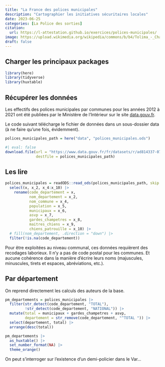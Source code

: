 ```yaml
---
title: "La France des polices municipales"
description: "Cartographier les initiatives sécuritaires locales"
date: 2023-06-25
categories: [La Police des sorties]
citation: 
  url: https://l-attestation.github.io/exercices/polices-municipales/ 
image: https://upload.wikimedia.org/wikipedia/commons/b/b4/Tolima_-_Champ_de_sorgho.JPG
draft: false
---
```


## Charger les principaux packages

```r
library(here)
library(tidyverse)
library(huxtable)
```

## Récupérer les données

Les effectifs des polices municipales par communes pour les années 2012 à 2021 ont été publiées par le Ministère de l'Intérieur sur le site [data.gouv.fr](https://www.data.gouv.fr/fr/datasets/police-municipale-effectifs-par-commune/).

Le code suivant télécharge le fichier de données dans un sous-dossier data (à ne faire qu'une fois, évidemment).

```r
polices_municipales_path = here("data", "polices_municipales.ods")
```

```r
#| eval: false
download.file(url = "https://www.data.gouv.fr/fr/datasets/r/ad814337-074c-459b-add1-d78df9e6d85f",
              destfile = polices_municipales_path)
```


## Les lire

```r
polices_municipales = readODS::read_ods(polices_municipales_path, skip = 8, col_names = FALSE, .name_repair = janitor::make_clean_names) |> 
  select(x, x_2, x_4:x_10) |> 
    rename(code_departement = x,
           nom_departement = x_2,
           nom_commune = x_4,
           population = x_5,
           municipaux = x_6,
           asvp = x_7,
           gardes_champetres = x_8,
           maitres_chiens = x_9,
           chiens_patrouille = x_10) |> 
  # fill(nom_departement, .direction = "down") |> 
  filter(!is.na(code_departement))
```

::: {.callout-caution}
Pour être exploitées au niveau communal, ces données requièrent des recodages laborieux. Il n'y a pas de code postal pour les communes. Et aucune cohérence dans la manière d'écrire leurs noms (majuscules, minuscules, tirets et espaces, abréviations, etc.). 
:::

## Par département

On reprend directement les calculs des auteurs de la base.

```r
pm_departements = polices_municipales |> 
  filter(str_detect(code_departement, "TOTAL"),
         !str_detect(code_departement, "NATIONAL")) |> 
  mutate(total = municipaux + gardes_champetres + asvp,
         departement = str_remove(code_departement, "^TOTAL ")) |>
  select(departement, total) |> 
  arrange(desc(total))
```

```r
pm_departements |> 
  as_huxtable() |> 
  set_number_format(NA) |> 
  theme_orange()
```

On peut s'interroger sur l'existence d'un demi-policier dans le Var...

